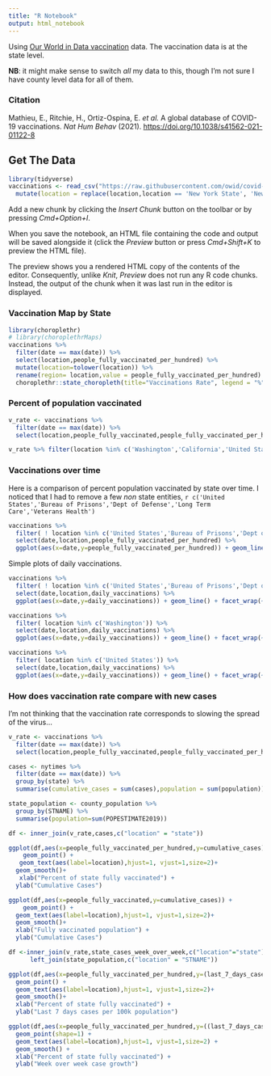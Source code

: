 ```yaml
---
title: "R Notebook"
output: html_notebook
---
```


Using [Our World in Data vaccination](https://github.com/owid/covid-19-data/tree/master/public/data/vaccinations) data. The vaccination data is at the state level.

**NB**: it might make sense to switch _all_ my data to this, though I'm not sure I have county level data for all of them.

### Citation
Mathieu, E., Ritchie, H., Ortiz-Ospina, E. _et al._ A global database of COVID-19 vaccinations. _Nat Hum Behav_ (2021). [https://doi.org/10.1038/s41562-021-01122-8](https://doi.org/10.1038/s41562-021-01122-8)

## Get The Data
```r
library(tidyverse)
vaccinations <- read_csv("https://raw.githubusercontent.com/owid/covid-19-data/master/public/data/vaccinations/us_state_vaccinations.csv") %>%
  mutate(location = replace(location,location == 'New York State', 'New York'))
```

Add a new chunk by clicking the *Insert Chunk* button on the toolbar or by pressing *Cmd+Option+I*.

When you save the notebook, an HTML file containing the code and output will be saved alongside it (click the *Preview* button or press *Cmd+Shift+K* to preview the HTML file). 

The preview shows you a rendered HTML copy of the contents of the editor. Consequently, unlike *Knit*, *Preview* does not run any R code chunks. Instead, the output of the chunk when it was last run in the editor is displayed.


### Vaccination Map by State
```r
library(choroplethr)
# library(choroplethrMaps)
vaccinations %>%
  filter(date == max(date)) %>%
  select(location,people_fully_vaccinated_per_hundred) %>%
  mutate(location=tolower(location)) %>%
  rename(region= location,value = people_fully_vaccinated_per_hundred) %>%
  choroplethr::state_choropleth(title="Vaccinations Rate", legend = "%", num_colors=1) 

```
### Percent of population vaccinated

```r

v_rate <- vaccinations %>%
  filter(date == max(date)) %>%
  select(location,people_fully_vaccinated,people_fully_vaccinated_per_hundred)

v_rate %>% filter(location %in% c('Washington','California','United States'))


```


### Vaccinations over time

Here is a comparison of percent population vaccinated by state over time. I noticed that I had to remove a few _non_ state entities, `r c('United States','Bureau of Prisons','Dept of Defense','Long Term Care','Veterans Health')`

```r
vaccinations %>% 
  filter( ! location %in% c('United States','Bureau of Prisons','Dept of Defense','Long Term Care','Veterans Health','Indian Health Svc')) %>%
  select(date,location,people_fully_vaccinated_per_hundred) %>%  
  ggplot(aes(x=date,y=people_fully_vaccinated_per_hundred)) + geom_line() + facet_wrap(~location)
```

Simple plots of daily vaccinations.

```r
vaccinations %>% 
  filter( ! location %in% c('United States','Bureau of Prisons','Dept of Defense','Long Term Care','Veterans Health','Indian Health Svc')) %>%
  select(date,location,daily_vaccinations) %>%  
  ggplot(aes(x=date,y=daily_vaccinations)) + geom_line() + facet_wrap(~location)

vaccinations %>% 
  filter( location %in% c('Washington')) %>%
  select(date,location,daily_vaccinations) %>%  
  ggplot(aes(x=date,y=daily_vaccinations)) + geom_line() + facet_wrap(~location)

vaccinations %>% 
  filter( location %in% c('United States')) %>%
  select(date,location,daily_vaccinations) %>%  
  ggplot(aes(x=date,y=daily_vaccinations)) + geom_line() + facet_wrap(~location)

```



### How does vaccination rate compare with new cases

I'm not thinking that the vaccination rate corresponds to slowing the spread of the virus...

```r
v_rate <- vaccinations %>%
  filter(date == max(date)) %>%
  select(location,people_fully_vaccinated,people_fully_vaccinated_per_hundred)

cases <- nytimes %>%
  filter(date == max(date)) %>%
  group_by(state) %>%
  summarise(cumulative_cases = sum(cases),population = sum(population))

state_population <- county_population %>%
  group_by(STNAME) %>%
  summarise(population=sum(POPESTIMATE2019))

df <- inner_join(v_rate,cases,c("location" = "state"))

ggplot(df,aes(x=people_fully_vaccinated_per_hundred,y=cumulative_cases)) +
    geom_point() + 
   geom_text(aes(label=location),hjust=1, vjust=1,size=2)+
  geom_smooth()+
   xlab("Percent of state fully vaccinated") + 
  ylab("Cumulative Cases")

ggplot(df,aes(x=people_fully_vaccinated,y=cumulative_cases)) +
    geom_point() + 
  geom_text(aes(label=location),hjust=1, vjust=1,size=2)+
  geom_smooth()+
  xlab("Fully vaccinated population") + 
  ylab("Cumulative Cases")

df <-inner_join(v_rate,state_cases_week_over_week,c("location"="state")) %>%
      left_join(state_population,c("location" = "STNAME"))

ggplot(df,aes(x=people_fully_vaccinated_per_hundred,y=(last_7_days_cases/population*100000))) +
  geom_point() + 
  geom_text(aes(label=location),hjust=1, vjust=1,size=2)+
  geom_smooth()+
  xlab("Percent of state fully vaccinated") + 
  ylab("Last 7 days cases per 100k population")

ggplot(df,aes(x=people_fully_vaccinated_per_hundred,y=((last_7_days_cases-last_14_days_cases)/last_14_days_cases))) +
  geom_point(shape=1) + 
  geom_text(aes(label=location),hjust=1, vjust=1,size=2) +
  geom_smooth() +
  xlab("Percent of state fully vaccinated") + 
  ylab("Week over week case growth")


```

